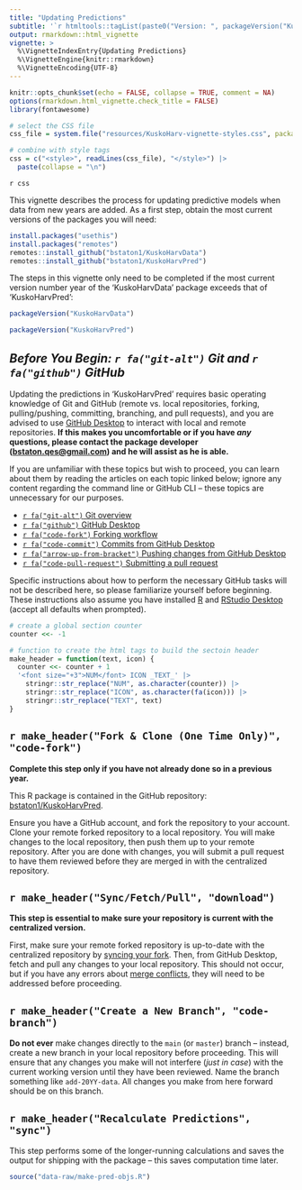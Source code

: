 ```yaml
---
title: "Updating Predictions"
subtitle: '`r htmltools::tagList(paste0("Version: ", packageVersion("KuskoHarvPred")), htmltools::img(src="../man/figures/sticker/KuskoHarvPred-logo.png", align = "right", height = "200px", style = "margin-top: -50px;"))`'
output: rmarkdown::html_vignette
vignette: >
  %\VignetteIndexEntry{Updating Predictions}
  %\VignetteEngine{knitr::rmarkdown}
  %\VignetteEncoding{UTF-8}
---
```


```r
knitr::opts_chunk$set(echo = FALSE, collapse = TRUE, comment = NA)
options(rmarkdown.html_vignette.check_title = FALSE)
library(fontawesome)
```

```r
# select the CSS file
css_file = system.file("resources/KuskoHarv-vignette-styles.css", package = "KuskoHarvUtils")

# combine with style tags
css = c("<style>", readLines(css_file), "</style>") |> 
  paste(collapse = "\n")
```

`r css`

This vignette describes the process for updating predictive models when data from new years are added.
As a first step, obtain the most current versions of the packages you will need:

```R
install.packages("usethis")
install.packages("remotes")
remotes::install_github("bstaton1/KuskoHarvData")
remotes::install_github("bstaton1/KuskoHarvPred")
```

The steps in this vignette only need to be completed if the most current version number year of the 'KuskoHarvData' package exceeds that of 'KuskoHarvPred':

```r
packageVersion("KuskoHarvData")
```

```r
packageVersion("KuskoHarvPred")
```

## _Before You Begin: `r fa("git-alt")` Git and `r fa("github")` GitHub_

:::{.indent}

Updating the predictions in 'KuskoHarvPred' requires basic operating knowledge of Git and GitHub (remote vs. local repositories, forking, pulling/pushing, committing, branching, and pull requests), and you are advised to use [GitHub Desktop](https://docs.github.com/en/desktop/installing-and-authenticating-to-github-desktop/installing-github-desktop) to interact with local and remote repositories.
**If this makes you uncomfortable or if you have _any_ questions, please contact the package developer (<bstaton.qes@gmail.com>) and he will assist as he is able.**

If you are unfamiliar with these topics but wish to proceed, you can learn about them by reading the articles on each topic linked below; ignore any content regarding the command line or GitHub CLI -- these topics are unnecessary for our purposes.

* [`r fa("git-alt")` Git overview](https://docs.github.com/en/get-started/using-git/about-git)
* [`r fa("github")` GitHub Desktop](https://docs.github.com/en/desktop/overview/getting-started-with-github-desktop)
* [`r fa("code-fork")` Forking workflow](https://docs.github.com/en/get-started/exploring-projects-on-github/contributing-to-a-project?tool=desktop)
* [`r fa("code-commit")` Commits from GitHub Desktop](https://docs.github.com/en/desktop/making-changes-in-a-branch/committing-and-reviewing-changes-to-your-project-in-github-desktop#selecting-changes-to-include-in-a-commit)
* [`r fa("arrow-up-from-bracket")` Pushing changes from GitHub Desktop](https://docs.github.com/en/desktop/making-changes-in-a-branch/pushing-changes-to-github-from-github-desktop)
* [`r fa("code-pull-request")` Submitting a pull request](https://docs.github.com/en/get-started/exploring-projects-on-github/contributing-to-a-project?tool=desktop#making-a-pull-request)

Specific instructions about how to perform the necessary GitHub tasks will not be described here, so please familiarize yourself before beginning.
These instructions also assume you have installed [R](https://cran.rstudio.com/) and [RStudio Desktop](https://posit.co/download/rstudio-desktop/) (accept all defaults when prompted).

:::

```r
# create a global section counter
counter <<- -1

# function to create the html tags to build the sectoin header
make_header = function(text, icon) {
  counter <<- counter + 1
  '<font size="+3">NUM</font> ICON _TEXT_' |> 
    stringr::str_replace("NUM", as.character(counter)) |> 
    stringr::str_replace("ICON", as.character(fa(icon))) |> 
    stringr::str_replace("TEXT", text)
}
```

## `r make_header("Fork & Clone (One Time Only)", "code-fork")`

:::{.indent}

**Complete this step only if you have not already done so in a previous year.**

This R package is contained in the GitHub repository: [bstaton1/KuskoHarvPred](https://github.com/bstaton1/KuskoHarvPred).

Ensure you have a GitHub account, and fork the repository to your account.
Clone your remote forked repository to a local repository.
You will make changes to the local repository, then push them up to your remote repository.
After you are done with changes, you will submit a pull request to have them reviewed before they are merged in with the centralized repository.

:::

## `r make_header("Sync/Fetch/Pull", "download")`

:::{.indent}

**This step is essential to make sure your repository is current with the centralized version.**

First, make sure your remote forked repository is up-to-date with the centralized repository by [syncing your fork](https://docs.github.com/en/pull-requests/collaborating-with-pull-requests/working-with-forks/syncing-a-fork#syncing-a-fork-branch-from-the-web-ui).
Then, from GitHub Desktop, fetch and pull any changes to your local repository.
This should not occur, but if you have any errors about [merge conflicts](https://docs.github.com/en/pull-requests/collaborating-with-pull-requests/addressing-merge-conflicts), they will need to be addressed before proceeding.

:::

## `r make_header("Create a New Branch", "code-branch")`

:::{.indent}

**Do not ever** make changes directly to the `main` (or `master`) branch -- instead, create a new branch in your local repository before proceeding.
This will ensure that any changes you make will not interfere (_just in case_) with the current working version until they have been reviewed.
Name the branch something like `add-20YY-data`.
All changes you make from here forward should be on this branch.

:::

## `r make_header("Recalculate Predictions", "sync")`

:::{.indent}

This step performs some of the longer-running calculations and saves the output for shipping with the package -- this saves computation time later.

```r
source("data-raw/make-pred-objs.R")
```

:::
